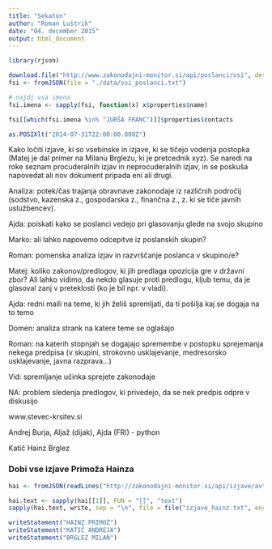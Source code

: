 ```yaml
---
title: "Sekaton"
author: "Roman Luštrik"
date: "04. december 2015"
output: html_document
---
```


```r
library(rjson)
```

```r
download.file("http://www.zakonodajni-monitor.si/api/poslanci/vsi", dest = "./data/vsi_poslanci.txt")
fsi <- fromJSON(file = "./data/vsi_poslanci.txt")
```

```r
# najdi vsa imena
fsi.imena <- sapply(fsi, function(x) x$properties$name)

fsi[[which(fsi.imena %in% "JURŠA FRANC")]]$properties$contacts
```

```r
as.POSIXlt("2014-07-31T22:00:00.000Z")
```

Kako ločiti izjave, ki so vsebinske in izjave, ki se tičejo vodenja postopka (Matej je dal primer na Milanu Brglezu, ki je pretcednik xyz). Se naredi na roke seznam procuderalnih izjav in neprocuderalnih izjav, in se poskuša napovedat ali nov dokument pripada eni ali drugi.

Analiza: potek/čas trajanja obravnave zakonodaje iz različnih področij (sodstvo, kazenska z., gospodarska z., finančna z., z. ki se tiče javnih uslužbencev).

Ajda: poiskati kako se poslanci vedejo pri glasovanju glede na svojo skupino

Marko: ali lahko napovemo odcepitve iz poslanskih skupin?

Roman: pomenska analiza izjav in razvrščanje poslanca v skupino/e?

Matej: koliko zakonov/predlogov, ki jih predlaga opozicija gre v državni zbor? Ali lahko vidimo, da nekdo glasuje proti predlogu, kljub temu, da je glasoval zanj v preteklosti (ko je bil npr. v vladi).

Ajda: redni maili na teme, ki jih želiš spremljati, da ti pošilja kaj se dogaja na to temo

Domen: analiza strank na katere teme se oglašajo

Roman: na katerih stopnjah se dogajajo spremembe v postopku sprejemanja nekega predpisa (v skupini, strokovno usklajevanje, medresorsko usklajevanje, javna razprava...)

Vid: spremljanje učinka sprejete zakonodaje

NA: problem sledenja predlogov, ki privedejo, da se nek predpis odpre v diskusijo

www.stevec-krsitev.si

Andrej Burja, Aljaž (dijak), Ajda (FRI) - python

Katič
Hainz
Brglez

### Dobi vse izjave Primoža Hainza
```r
hai <- fromJSON(readLines("http://zakonodajni-monitor.si/api/izjave/avtor/en/HAINZ%20PRIMO%C5%BD/true"))

hai.text <- sapply(hai[[1]], FUN = "[[", "text")
sapply(hai.text, write, sep = "\n", file = file("izjave_hainz.txt", encoding = "UTF-8", open = "w"), append = TRUE)
```

```r


writeStatement("HAINZ PRIMOŽ")
writeStatement("KATIČ ANDREJA")
writeStatement("BRGLEZ MILAN")
```


